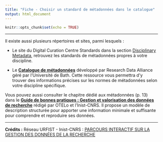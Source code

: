 ```yaml
---
title: "Fiche - Choisir un standard de métadonnées dans le catalogue"
output: html_document
---
```


```r
knitr::opts_chunk$set(echo = TRUE)
```

------------------------------------------------------------------------

Il existe aussi plusieurs répertoires et sites, parmi lesquels :

-   Le site du Digital Curation Centre Standards dans la section [Disciplinary Metadata](https://www.dcc.ac.uk/guidance/standards/metadata), retrouvez les standards de métadonnées propres à votre discipline.

-   Le [**Catalogue de métadonnées**](https://rdamsc.bath.ac.uk/subject-index) développé par Research Data Alliance géré par l'Université de Bath. Cette ressource vous permettra d'y trouver des informations précises sur les normes de métadonnées selon votre discipline spécifique.\

Vous pouvez aussi consulter le chapitre dédié aux métadonnées (p. 13) dans le [**Guide de bonnes pratiques : Gestion et valorisation des données de recherche**](https://ordar.otelo.univ-lorraine.fr/files/ORDAR-1/GuideBP_Otelo_Inist_20170620.pdf) rédigé par OTELo et l'Inist-CNRS. Il propose un modèle de description structurée pour apporter une information minimale et suffisante pour comprendre et reproduire ses données.

------------------------------------------------------------------------

**Crédits :** Réseau URFIST - Inist-CNRS : [PARCOURS INTERACTIF SUR LA GESTION DES DONNÉES DE LA RECHERCHE](https://doranum.fr/enjeux-benefices/parcours-interactif-sur-la-gestion-des-donnees-de-la-recherche/)
